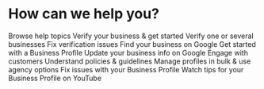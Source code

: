 # How can we help you?

Browse help topics
Verify your business & get started
Verify one or several businesses
Fix verification issues
Find your business on Google
Get started with a Business Profile
Update your business info on Google
Engage with customers
Understand policies & guidelines
Manage profiles in bulk & use agency options
Fix issues with your Business Profile
Watch tips for your Business Profile on YouTube